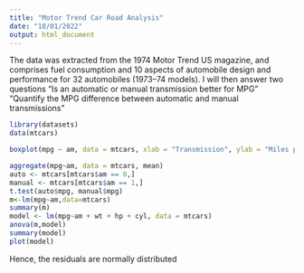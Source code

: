 ```yaml
---
title: "Motor Trend Car Road Analysis"
date: "18/01/2022"
output: html_document
---
```

The data was extracted from the 1974 Motor Trend US magazine, and comprises fuel consumption and 10 aspects of automobile design and performance for 32 automobiles (1973–74 models). I will then answer two questions
“Is an automatic or manual transmission better for MPG”
“Quantify the MPG difference between automatic and manual transmissions”

```r
library(datasets)
data(mtcars)

boxplot(mpg ~ am, data = mtcars, xlab = "Transmission", ylab = "Miles per gallon", main="Miles per gallon by Transmission Type")

aggregate(mpg~am, data = mtcars, mean)
auto <- mtcars[mtcars$am == 0,]
manual <- mtcars[mtcars$am == 1,]
t.test(auto$mpg, manual$mpg)
m<-lm(mpg~am,data=mtcars)
summary(m)
model <- lm(mpg~am + wt + hp + cyl, data = mtcars)
anova(m,model)
summary(model)
plot(model)
```

Hence, the residuals are normally distributed
